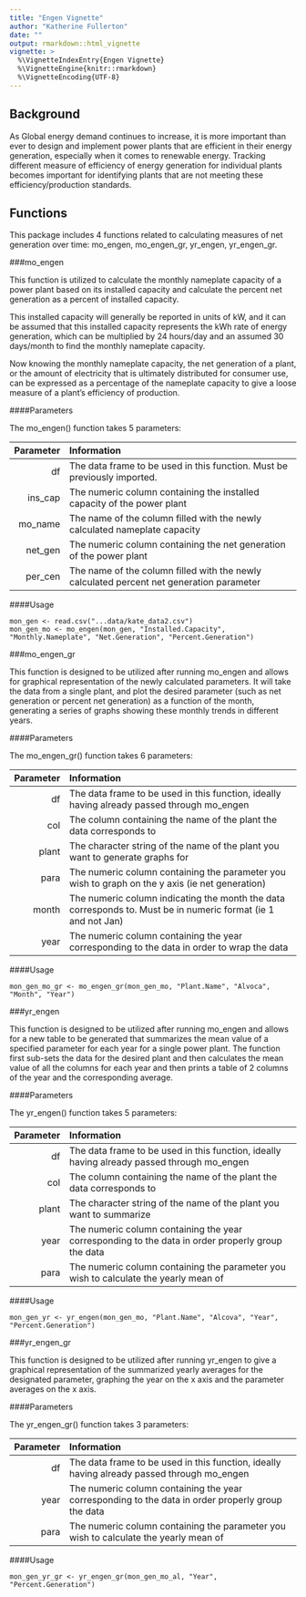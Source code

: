 ```yaml
---
title: "Engen Vignette"
author: "Katherine Fullerton"
date: ""
output: rmarkdown::html_vignette
vignette: >
  %\VignetteIndexEntry{Engen Vignette}
  %\VignetteEngine{knitr::rmarkdown}
  %\VignetteEncoding{UTF-8}
---
```


## Background

As Global energy demand continues to increase, it is more important than ever to design and implement power plants that are efficient in their energy generation, especially when it comes to renewable energy. Tracking different measure of efficiency of energy generation for individual plants becomes important for identifying plants that are not meeting these efficiency/production standards.

## Functions

This package includes 4 functions related to calculating measures of net generation over time: mo_engen, mo_engen_gr, yr_engen, yr_engen_gr. 

###mo_engen

This function is utilized to calculate the monthly nameplate capacity of a power plant based on its installed capacity and calculate the percent net generation as a percent of installed capacity. 

This installed capacity will generally be reported in units of kW, and it can be assumed that this installed capacity represents the kWh rate of energy generation, which can be multiplied by 24 hours/day and an assumed 30 days/month to find the monthly nameplate capacity. 

Now knowing the monthly nameplate capacity, the net generation of a plant, or the amount of electricity that is ultimately distributed for consumer use, can be expressed as a percentage of the nameplate capacity to give a loose measure of a plant's efficiency of production. 

####Parameters

The mo_engen() function takes 5 parameters:

|  Parameter | Information                                                                                |
|-----------:|:-------------------------------------------------------------------------------------------|
|      df    |  The data frame to be used in this function. Must be previously imported.                  |
|   ins_cap  |  The numeric column containing the installed capacity of the power plant                   |
|   mo_name  |  The name of the column filled with the newly calculated nameplate capacity                |
|   net_gen  |  The numeric column containing the net generation of the power plant                       |
|   per_cen  |  The name of the column filled with the newly calculated percent net generation parameter  |


####Usage
```
mon_gen <- read.csv("...data/kate_data2.csv")
mon_gen_mo <- mo_engen(mon_gen, "Installed.Capacity", "Monthly.Nameplate", "Net.Generation", "Percent.Generation")
```

###mo_engen_gr

This function is designed to be utilized after running mo_engen and allows for graphical representation of the newly calculated parameters. It will take the data from a single plant, and plot the desired parameter (such as net generation or percent net generation) as a function of the month, generating a series of graphs showing these monthly trends in different years. 

####Parameters

The mo_engen_gr() function takes 6 parameters:

|  Parameter | Information                                                                                                    |
|-----------:|:---------------------------------------------------------------------------------------------------------------|
|      df    |  The data frame to be used in this function, ideally having already passed through mo_engen                    |
|     col    |  The column containing the name of the plant the data corresponds to                                           |
|   plant    |  The character string of the name of the plant you want to generate graphs for                                 |
|   para     |  The numeric column containing the parameter you wish to graph on the y axis (ie net generation)               |
|   month    |  The numeric column indicating the month the data corresponds to. Must be in numeric format (ie 1 and not Jan) |
|   year     |  The numeric column containing the year corresponding to the data in order to wrap the data                    |

####Usage
```
mon_gen_mo_gr <- mo_engen_gr(mon_gen_mo, "Plant.Name", "Alvoca", "Month", "Year")
```

###yr_engen

This function is designed to be utilized after running mo_engen and allows for a new table to be generated that summarizes the mean value of a specified parameter for each year for a single power plant. The function first sub-sets the data for the desired plant and then calculates the mean value of all the columns for each year and then prints a table of 2 columns of the year and the corresponding average. 

####Parameters

The yr_engen() function takes 5 parameters:

|  Parameter | Information                                                                                        |
|-----------:|:---------------------------------------------------------------------------------------------------|
|    df      |  The data frame to be used in this function, ideally having already passed through mo_engen        |
|    col     |  The column containing the name of the plant the data corresponds to                               |
|    plant   |  The character string of the name of the plant you want to summarize                               |
|    year    |  The numeric column containing the year corresponding to the data in order properly group the data |
|    para    |  The numeric column containing the parameter you wish to calculate the yearly mean of              |

####Usage
```
mon_gen_yr <- yr_engen(mon_gen_mo, "Plant.Name", "Alcova", "Year", "Percent.Generation")
```

###yr_engen_gr

This function is designed to be utilized after running yr_engen to give a graphical representation of the summarized yearly averages for the designated parameter, graphing the year on the x axis and the parameter averages on the x axis. 

####Parameters

The yr_engen_gr() function takes 3 parameters:

|  Parameter | Information                                                                                        |
|-----------:|:---------------------------------------------------------------------------------------------------|
|     df     |  The data frame to be used in this function, ideally having already passed through mo_engen        |
|    year    |  The numeric column containing the year corresponding to the data in order properly group the data |
|    para    |  The numeric column containing the parameter you wish to calculate the yearly mean of              |

####Usage
```
mon_gen_yr_gr <- yr_engen_gr(mon_gen_mo_al, "Year", "Percent.Generation")
```